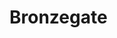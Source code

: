 
# Bronzegate

<ProjectDetails
  region="Stormlands"
  house="House Buckler"
  type="Castle"
  status="Abandoned"
  warp="/warp bronzegate"
  projectLead="KanylKay"
  dateStarted="July 21, 2014"
  dateCompleted="Invalid Date"
/>
